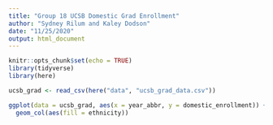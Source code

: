 ```yaml
---
title: "Group 18 UCSB Domestic Grad Enrollment"
author: "Sydney Rilum and Kaley Dodson"
date: "11/25/2020"
output: html_document
---
```


```r
knitr::opts_chunk$set(echo = TRUE)
library(tidyverse)
library(here)
```

```r
ucsb_grad <- read_csv(here("data", "ucsb_grad_data.csv"))
```


```r
ggplot(data = ucsb_grad, aes(x = year_abbr, y = domestic_enrollment)) + 
  geom_col(aes(fill = ethnicity))
```

